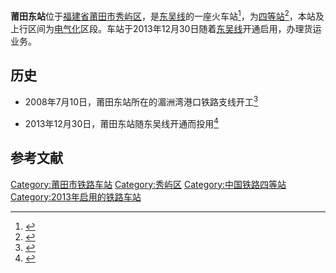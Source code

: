 {{Infobox China railway station 
|车站名称= 莆田东站
|图片= 201902 Overview of Putiandong Railway Station.jpg
|图片介绍= 莆田东站总览
|其他名称= 
|车站拼音= Putiandong
|英文名称= Putiandong Railway Station
|车站代码= 
|电报码= 
|拼音码= 
|车站类型= 货运站
|始建时间= 
|开通运营= 2013年12月30日
|车站地址= [[福建省|福建省]][[莆田市|莆田市]][[秀屿区|秀屿区]]
|坐标= {{Coord|25.3097743|N|119.0442777|E|format=dms|display=inline,title|type:railwaystation_region:CN}}
|归属= [[南昌铁路局|南昌铁路局]][[福州车务段|福州车务段]]<ref>[http://weibo.com/1956442760/Bq8bxaQsR #媒体看福车#9月23日]</ref>
|使用状态= 
|线路= [[东吴线|东吴线]]
|车站等级= 四等或以下
|月台数目= 
|侧式站台=<!--車站島式月臺的數目，此參數可選-->
|岛式站台=<!--車站月臺面的數目，此參數可選-->
|站台面= 
|股道数目 = 
|正线= 
|到发线= 
|其它线= 
|网站=
 }}
'''莆田东站'''位于[[福建省|福建省]][[莆田市|莆田市]][[秀屿区|秀屿区]]，是[[东吴线|东吴线]]的一座火车站<ref>{{cite book |title=《中国铁路地图集》 |author= |year=2015年2月28日 |edition=2015年3月第四次印刷 |publisher=中国铁道出版社 |isbn=978-7-113-13840-0/04 |ignore-isbn-error=true |pages =41}}</ref>，为[[四等站|四等站]]<ref>{{cite journal|title=《南昌铁路局关于重新公布车站等级等事项的通知》|author=南昌铁路局办公室|url=http://www.aiweibang.com/yuedu/126493427.html|date=2016-06-20|journal=南昌铁路局文件|issue=|doi=|others=|year=|volume=|page=|pmid=|id=南铁劳卫〔2016〕226号|archiveurl=https://web.archive.org/web/20160924183049/http://www.aiweibang.com/yuedu/126493427.html|archivedate=2016-09-24|deadurl=yes}}</ref>，本站及上行区间为[[电气化|电气化]]区段。车站于2013年12月30日随着[[东吴线|东吴线]]开通启用，办理货运业务。
== 历史 ==
* 2008年7月10日，莆田东站所在的湄洲湾港口铁路支线开工<ref>{{Cite web |url=http://news.66163.com/2008-07-11/169446.shtml |title=湄洲湾港口铁路支线开工 |access-date=2015-09-17 |archive-url=https://web.archive.org/web/20160305035259/http://news.66163.com/2008-07-11/169446.shtml |archive-date=2016-03-05 |dead-url=yes }}</ref>

* 2013年12月30日，莆田东站随东吴线开通而投用<ref>{{Cite web |url=http://news.ifeng.com/gundong/detail_2013_12/30/32598124_0.shtml |title=湄洲湾北岸港口铁路开通货运 开启福建“港铁联运”新时代 |accessdate=2019-02-06 |archive-date=2019-02-07 |archive-url=https://web.archive.org/web/20190207015106/http://news.ifeng.com/gundong/detail_2013_12/30/32598124_0.shtml |dead-url=no }}</ref>

== 参考文献 ==
{{Reflist|colwidth=30em}}

[[Category:莆田市铁路车站|Category:莆田市铁路车站]]
[[Category:秀屿区|Category:秀屿区]]
[[Category:中国铁路四等站|Category:中国铁路四等站]]
[[Category:2013年启用的铁路车站|Category:2013年启用的铁路车站]]